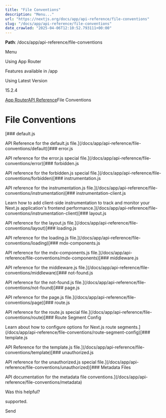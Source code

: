 ---
title: "File Conventions"
description: "Menu..."
url: "https://nextjs.org/docs/app/api-reference/file-conventions"
slug: "/docs/app/api-reference/file-conventions"
date_crawled: "2025-04-06T12:10:52.793111+00:00"
---

**Path**: /docs/app/api-reference/file-conventions

Menu

Using App Router

Features available in /app

Using Latest Version

15.2.4

[App Router](/docs/app)[API Reference](/docs/app/api-reference)File Conventions

# File Conventions

[### default.js

API Reference for the default.js file.](/docs/app/api-reference/file-conventions/default)[### error.js

API reference for the error.js special file.](/docs/app/api-reference/file-conventions/error)[### forbidden.js

API reference for the forbidden.js special file.](/docs/app/api-reference/file-conventions/forbidden)[### instrumentation.js

API reference for the instrumentation.js file.](/docs/app/api-reference/file-conventions/instrumentation)[### instrumentation-client.js

Learn how to add client-side instrumentation to track and monitor your Next.js application's frontend performance.](/docs/app/api-reference/file-conventions/instrumentation-client)[### layout.js

API reference for the layout.js file.](/docs/app/api-reference/file-conventions/layout)[### loading.js

API reference for the loading.js file.](/docs/app/api-reference/file-conventions/loading)[### mdx-components.js

API reference for the mdx-components.js file.](/docs/app/api-reference/file-conventions/mdx-components)[### middleware.js

API reference for the middleware.js file.](/docs/app/api-reference/file-conventions/middleware)[### not-found.js

API reference for the not-found.js file.](/docs/app/api-reference/file-conventions/not-found)[### page.js

API reference for the page.js file.](/docs/app/api-reference/file-conventions/page)[### route.js

API reference for the route.js special file.](/docs/app/api-reference/file-conventions/route)[### Route Segment Config

Learn about how to configure options for Next.js route segments.](/docs/app/api-reference/file-conventions/route-segment-config)[### template.js

API Reference for the template.js file.](/docs/app/api-reference/file-conventions/template)[### unauthorized.js

API reference for the unauthorized.js special file.](/docs/app/api-reference/file-conventions/unauthorized)[### Metadata Files

API documentation for the metadata file conventions.](/docs/app/api-reference/file-conventions/metadata)

Was this helpful?

supported.

Send